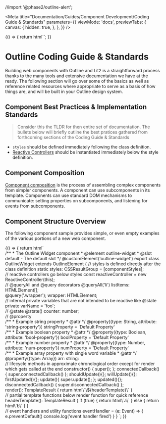 //import '@phase2/outline-alert';

<Meta
  title="Documentation/Guides/Component Development/Coding Guide & Standards"
  parameters={{
    viewMode: 'docs',
    previewTabs: {
      canvas: {
        hidden: true,
      },
    },
  }}
/>

<Story name="Introduction">
  {() => {
    return html``;
  }}
</Story>

# Outline Coding Guide & Standards

Building web components with Outline and Lit2 is a straightforward process 
thanks to the many tools and extensive documentation we have at the ready. 
The following section will go over some of the basics as well as reference 
related resources where appropriate to serve as a basis of how things are, 
and will be built in your Outline design system. 

## Component Best Practices & Implementation Standards

> Consider this the TLDR for then entire set of documentation. 
> The bullets below will briefly outline the best pratices gathered from 
> forthcoming sections of the Coding Guide & Standards

- `styles` should be defined immediately following the class definition. 
- [Reactive Controllers](https://lit.dev/docs/composition/controllers/) should be instantiated immediately below the style definition.

## Component Composition

[Component composition](https://lit.dev/docs/composition/component-composition/) is the process of assembling complex components from simpler components. 
A component can use subcomponents in its template. 
Components can use standard DOM mechanisms to communicate: setting properties on subcomponents, 
and listening for events from subcomponents.

## Component Structure Overview

The following component sample provides simple, or even empty examples of the 
various portions of a new web component.

<Story name="Component Overview">
  {() => {
    return html`
<outline-code-block language="typescript">
<br/>
/**
* The Outline Widget component
* @element outline-widget 
* @slot default - The default slot
*/
@customElement('outline-widget')
export class OutlineWidget extends OutlineElement {
  // styles is defined directly after the class definition
  static styles: CSSResultGroup = [componentStyles];
<br/>
  // reactive controllers go below styles
  const reactiveController = new ReactiveController(this);
<br/>
  // @queryAll and @query decorators
  @queryAll('li')
  listItems: HTMLElement[];
<br/>      
  @query('.wrapper');
  wrapper: HTMLElement;
<br/>
  // internal private variables that are not intended to be reactive like @state
  private varName = 'foo';
<br/>
  // @state
  @state()
  counter: number;
<br/>
  // @property
<br/>
  /**
  * Example string property
  * @attr
  */
  @property({type: String, attribute: 'string-property'})
  stringProperty = 'Default Property'
<br/>
  /**
  * Example boolean property
  * @attr
  */
  @property({type: Boolean, attribute: 'bool-property'})
  boolProperty = 'Default Property'
<br/>
  /**
  * Example number property
  * @attr
  */
  @property({type: Number, attribute: 'num-property'})
  numProperty = 'Default Property'
<br/>
  /**
  * Example array property with single word variable
  * @attr
  */
  @property({type: Array})
  arr: string:
<br/>
  // lifecycle methods in approximate chronological order except for render which gets called at the end
  constructor() {
    super();
  };
  connectedCallback() {
    super.connectedCallback()
  };
  shouldUpdate(){};
  willUpdate(){};
  firstUpdated(){};
  update(){
    super.update();
  };
  updated(){};
  disconnectedCallback() {
    super.disconnectedCallback()
  };
<br/>
  render(): TemplateResult {
    return html\`\${headerTemplate}\`
  }
<br/>
  // partial template functions below render function for quick reference
  headerTemplate(): TemplateResult {
    if (true) {
      return html\`a\`
    } else {
      return html\`b\`
    }
  }
<br/>
  // event handlers and utility functions
  eventHandler = (e: Event) => {
    e.preventDefault()
    console.log('event handler fired')
  }
}
      </outline-code-block>
    `;
  }}
</Story>


